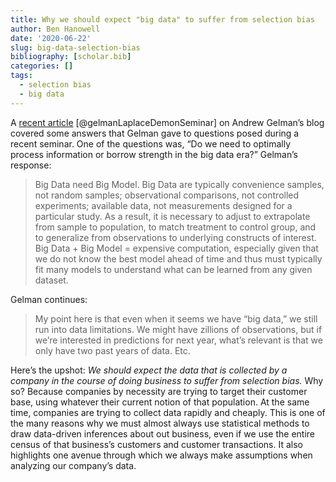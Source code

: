 ```yaml
---
title: Why we should expect "big data" to suffer from selection bias
author: Ben Hanowell
date: '2020-06-22'
slug: big-data-selection-bias
bibliography: [scholar.bib]
categories: []
tags:
  - selection bias
  - big data
---
```


A [recent article](https://statmodeling.stat.columbia.edu/2020/06/18/laplaces-demon-a-seminar-series-about-bayesian-machine-learning-at-scale-and-my-answers-to-their-questions/) [@gelmanLaplaceDemonSeminar] on Andrew Gelman's blog covered some answers that Gelman gave to questions posed during a recent seminar. One of the questions was, "Do we need to optimally process information or borrow strength in the big data era?" Gelman's response:

> Big Data need Big Model. Big Data are typically convenience samples, not random samples; observational comparisons, not controlled experiments; available data, not measurements designed for a particular study. As a result, it is necessary to adjust to extrapolate from sample to population, to match treatment to control group, and to generalize from observations to underlying constructs of interest. Big Data + Big Model = expensive computation, especially given that we do not know the best model ahead of time and thus must typically fit many models to understand what can be learned from any given dataset.

Gelman continues:

> My point here is that even when it seems we have “big data,” we still run into data limitations. We might have zillions of observations, but if we’re interested in predictions for next year, what’s relevant is that we only have two past years of data. Etc.

Here's the upshot: _We should expect the data that is collected by a company in the course of doing business to suffer from selection bias._ Why so? Because companies by necessity are trying to target their customer base, using whatever their current notion of that population. At the same time, companies are trying to collect data rapidly and cheaply. This is one of the many reasons why we must almost always use statistical methods to draw data-driven inferences about out business, even if we use the entire census of that business's customers and customer transactions. It also highlights one avenue through which we always make assumptions when analyzing our company's data.
